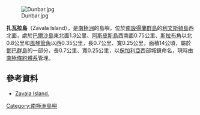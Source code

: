 [[Image:Dunbar.jpg|thumb]]

{{coord|62|28|12|S|60|09|52|W|display=title}}

'''扎瓦拉島'''（Zavala Island），是[[南極洲|南極洲]]的島嶼，位於[[南設得蘭群島|南設得蘭群島]]的[[利文斯頓島|利文斯頓島]]西北面，處於[[巴爾沙島|巴爾沙島]]東北面1.3公里、[[阿斯皮斯島|阿斯皮斯島]]西南面0.75公里、[[斯拉布角|斯拉布角]]以北0.8公里和[[風琴管角|風琴管角]]以西0.35公里，長0.7公里、寬0.25公里，面積14公頃，屬於[[鄧巴群島|鄧巴群島]]的一部分，長0.7公里、寬0.25公里，以[[保加利亞|保加利亞]]西部城鎮命名，現時由[[南極條約體系|南極條約體系]]管理。

==參考資料==
* [http://data.aad.gov.au/aadc/gaz/scar/display_name.cfm?gaz_id=136817 Zavala Island.] {{Wayback|url=http://data.aad.gov.au/aadc/gaz/scar/display_name.cfm?gaz_id=136817 |date=20120531064507 }}

{{南设得兰群岛}}

{{Antarctica-geo-stub}}

[[Category:南極洲島嶼|Category:南極洲島嶼]]